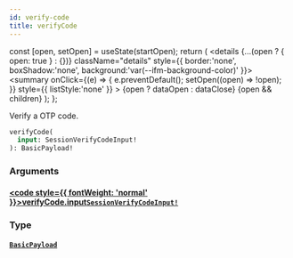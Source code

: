 ```yaml
---
id: verify-code
title: verifyCode
---
```









  const [open, setOpen] = useState(startOpen);
  return (
    <details {...(open ? { open: true } : {})} className="details" style={{ border:'none', boxShadow:'none', background:'var(--ifm-background-color)' }}>
      <summary
        onClick={(e) => {
          e.preventDefault();
          setOpen((open) => !open);
        }}
        style={{ listStyle:'none' }}
      >
      {open ? dataOpen : dataClose}
      </summary>
      {open && children}
    </details>
  );
};








Verify a OTP code.


```graphql
verifyCode(
  input: SessionVerifyCodeInput!
): BasicPayload!
```




### Arguments

#### [<code style={{ fontWeight: 'normal' }}>verifyCode.<b>input</b></code>](#)<Bullet />[`SessionVerifyCodeInput!`](/gql-api/types/inputs/session-verify-code-input) <Badge class="badge badge--secondary" text="non-null"/> <Badge class="badge badge--secondary" text="input"/> 
> 
> 
> 
> 

### Type

#### [`BasicPayload`](/gql-api/types/objects/basic-payload) <Badge class="badge badge--secondary" text="object"/> 
> 
> 
> 
> 






